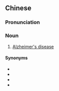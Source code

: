 ==Chinese==
{{zh-forms|type=2111}}

===Pronunciation===
{{zh-pron
|m=lǎorén shīzhìzhèng
|cat=n
}}

===Noun===
{{zh-noun}}

# [[Alzheimer's disease]]

====Synonyms====
* {{zh-l|阿爾茨海默病|tr=Āěrcíhǎimòbìng}}
* {{zh-l|阿耳茨海默氏病|tr=Āěrcíhǎimòshìbìng}}
* {{zh-l|阿茲海默病}}
* {{zh-l|老年痴呆症}}

{{zh-cat|Diseases|Neurology}}
